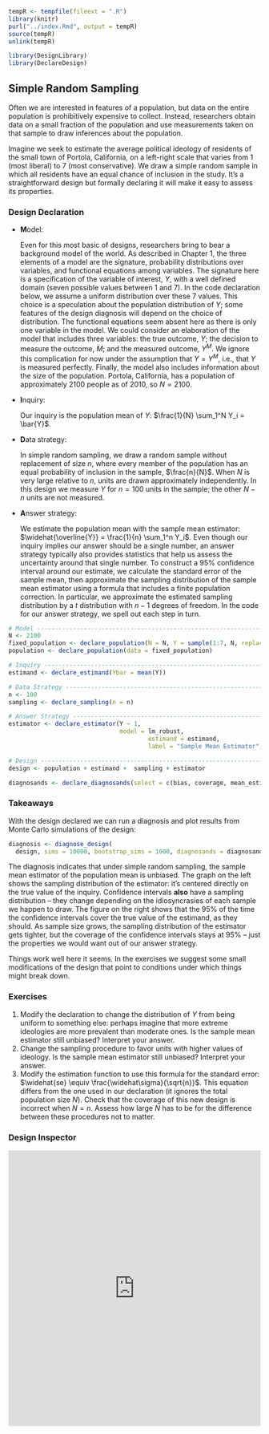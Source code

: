 
```r
tempR <- tempfile(fileext = ".R")
library(knitr)
purl("../index.Rmd", output = tempR)
source(tempR)
unlink(tempR)
```

```r
library(DesignLibrary)
library(DeclareDesign)
```

## Simple Random Sampling

Often we are interested in features of a population, but data on the entire population is prohibitively expensive to collect. Instead, researchers obtain data on a small fraction of the population and use measurements taken on that sample to draw inferences about the population.

Imagine we seek to estimate the average political ideology of residents of the small town of Portola, California, on a left-right scale that varies from 1 (most liberal) to 7 (most conservative). We draw a simple random sample in which all residents have an equal chance of inclusion in the study. It's a straightforward design but formally declaring it will make it easy to assess its properties. 

### Design Declaration

- **M**odel: 

    Even for this most basic of designs, researchers bring to bear a background model of the world. As described in Chapter 1, the three elements of a model are the signature, probability distributions over variables, and functional equations among variables. The signature here is a specification of the variable of interest, $Y$, with a well defined domain (seven possible values between 1 and 7). In the code declaration below, we assume a uniform distribution over these 7 values. This choice is a speculation about the population distribution of $Y$; some features of the design diagnosis will depend on the choice of distribution. The functional equations seem absent here as there is only one variable in the model. We could consider an elaboration of the model that includes three variables: the true outcome, $Y$; the decision to measure the outcome, $M$; and the measured outcome, $Y^M$. We ignore this complication for now under the assumption that $Y = Y^M$, i.e., that $Y$ is measured perfectly. Finally, the model also includes information about the size of the population. Portola, California, has a population of approximately 2100 people as of 2010, so $N = 2100$.

- **I**nquiry: 

    Our inquiry is the population mean of $Y$: $\frac{1}{N} \sum_1^N Y_i = \bar{Y}$.
    
- **D**ata strategy: 

    In simple random sampling, we draw a random sample without replacement of size $n$, where every member of the population has an equal probability of inclusion in the sample, $\frac{n}{N}$. When $N$ is very large relative to $n$, units are drawn approximately independently. In this design we measure $Y$ for $n=100$ units in the sample; the other $N-n$ units are not measured.

- **A**nswer strategy: 

    We estimate the population mean with the sample mean estimator: $\widehat{\overline{Y}} = \frac{1}{n} \sum_1^n Y_i$. Even though our inquiry implies our answer should be a single number, an answer strategy typically also provides statistics that help us assess the uncertainty around that single number. To construct a 95\% confidence interval around our estimate, we calculate the standard error of the sample mean, then approximate the sampling distribution of the sample mean estimator using a formula that includes a finite population correction. In particular, we approximate the estimated sampling distribution by a $t$ distribution with $n - 1$ degrees of freedom. In the code for our answer strategy, we spell out each step in turn. 

```r
# Model -------------------------------------------------------------------
N <- 2100
fixed_population <- declare_population(N = N, Y = sample(1:7, N, replace = TRUE))()
population <- declare_population(data = fixed_population)

# Inquiry -----------------------------------------------------------------
estimand <- declare_estimand(Ybar = mean(Y))

# Data Strategy -----------------------------------------------------------
n <- 100
sampling <- declare_sampling(n = n)

# Answer Strategy ---------------------------------------------------------
estimator <- declare_estimator(Y ~ 1,
                               model = lm_robust,
                                       estimand = estimand,
                                       label = "Sample Mean Estimator")

# Design ------------------------------------------------------------------
design <- population + estimand +  sampling + estimator

diagnosands <- declare_diagnosands(select = c(bias, coverage, mean_estimate, sd_estimate))
```

### Takeaways

With the design declared we can run a diagnosis and plot results from Monte Carlo simulations of the design:

```r
diagnosis <- diagnose_design(
  design, sims = 10000, bootstrap_sims = 1000, diagnosands = diagnosands) 
```


<!-- ```{r, echo=FALSE, eval = rerun_templates} -->
<!-- diagnosis <- diagnose_design(design, sims = sims, bootstrap = TRUE,bootstrap_sims = 1000, diagnosands = diagnosands) -->
<!-- diagnosis$diagnosands$mean_estimand <- mean(diagnosis$simulations$estimand) -->
<!-- saveRDS(diagnosis, file = "../examples_data/srs_diagnosis.rds") -->
<!-- saveRDS(design, file = "../examples_data/srs_design.rds") -->
<!-- ``` -->

<!-- ```{r, echo = FALSE} -->
<!-- diagnosis <- readRDS("../examples_data/srs_diagnosis.rds") -->
<!-- diagnosis_table <- get_diagnosands(diagnosis)[,c("mean_est","bias","se(bias)","coverage","se(coverage)")] -->
<!-- colnames(diagnosis_table) <- c("Mean Estimate","Bias","SE(Bias)","Coverage","SE(Coverage)") -->
<!-- kable(diagnosis_table, digit = 3) -->
<!-- ``` -->

<!-- ```{r, echo=FALSE, fig.height = 3.5} -->
<!-- local_sims <- get_simulations(diagnosis) %>%  -->
<!--   mutate(sim_order = fct_reorder(factor(sim_ID), x = (ci_lower + ci_upper)/2), -->
<!--          covers = as.numeric(ci_lower <= estimand & ci_upper >= estimand), -->
<!--          mean_estimand = mean(estimand)) -->
<!-- local_diagnosis <- get_diagnosands(diagnosis) -->
<!-- local_diagnosis$mean_estimand <- mean(local_sims$mean_estimand) -->

<!--       g1 <-  -->
<!--         local_sims %>% -->
<!--         ggplot(aes(est)) + -->
<!--         geom_histogram(bins = 50) + -->
<!--         geom_vline(data = local_diagnosis, aes(xintercept = mean_estimand),  -->
<!--                    color = "red", linetype = "dashed") + -->
<!--         dd_theme() + -->
<!--         theme(axis.text.y = element_blank(), -->
<!--               axis.title.y = element_blank(), -->
<!--               axis.ticks.y = element_blank(), -->
<!--               legend.position = "none",  -->
<!--               panel.grid.major = element_blank()) + -->
<!--         # coord_cartesian(xlim = c(3.5, 0.75)) + -->
<!--         xlab("Sample Mean Estimates")  -->

<!--       g2 <- -->
<!--         local_sims %>% -->
<!--         ggplot(aes(y = sim_order, x = est, color = covers)) + -->
<!--         geom_errorbarh(aes(xmin = ci_lower, xmax = ci_upper), height = 0) + -->
<!--         geom_vline(data = local_diagnosis, aes(xintercept = mean_estimand),  -->
<!--                    color = "red", linetype = "dashed") + -->
<!--         dd_theme() + -->
<!--         theme(axis.text.y = element_blank(), -->
<!--               axis.title.y = element_blank(), -->
<!--               axis.ticks.y = element_blank(), -->
<!--               legend.position = "none",  -->
<!--               panel.grid.major = element_blank()) + -->
<!--         # coord_cartesian(xlim = c(0.25, 0.75)) + -->
<!--         xlab("95% Confidence Intervals") -->

<!-- #if (knitr::opts_knit$get("rmarkdown.pandoc.to") != "html") { -->
<!--   #grid.arrange(g1, g2, ncol = 2) -->
<!-- #} -->
<!-- ``` -->

The diagnosis indicates that under simple random sampling, the sample mean estimator of the population mean is unbiased. The graph on the left shows the sampling distribution of the estimator: it's centered directly on the true value of the inquiry. Confidence intervals **also** have a sampling distribution -- they change depending on the idiosyncrasies of each sample we happen to draw. The figure on the right shows that the 95% of the time the confidence intervals cover the true value of the estimand, as they should. As sample size grows, the sampling distribution of the estimator gets tighter, but the coverage of the confidence intervals stays at 95% -- just the properties we would want out of our answer strategy.

Things work well here it seems. In the exercises we suggest some small modifications of the design that point to conditions under which things might break down.

### Exercises

1. Modify the declaration to change the distribution of $Y$ from being uniform to something else: perhaps imagine that more extreme ideologies are more prevalent than moderate ones. Is the sample mean estimator still unbiased? Interpret your answer.
2. Change the sampling procedure to favor units with higher values of ideology. Is the sample mean estimator still unbiased? Interpret your answer.
3. Modify the estimation function to use this formula for the standard error: $\widehat{se} \equiv \frac{\widehat\sigma}{\sqrt{n}}$. This equation differs from the one used in our declaration (it ignores the total population size $N$). Check that the coverage of this new design is incorrect when $N=n$. Assess how large $N$ has to be for the difference between these procedures not to matter. 

### Design Inspector

<iframe src="https://graemeblair.shinyapps.io/inspect_design/?design=srs" style="border: none; width: 100%; height: 550px"></iframe>
